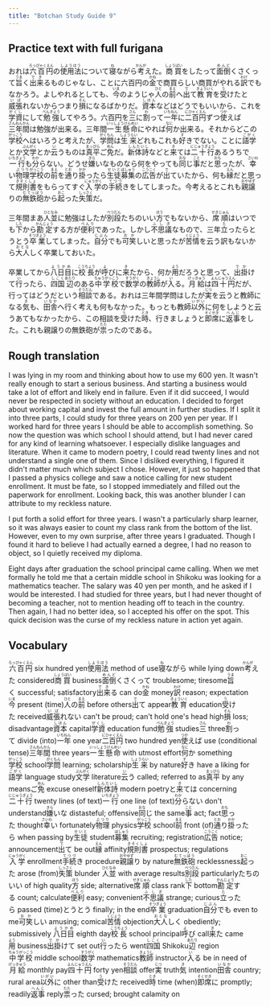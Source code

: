 ```yaml
---
title: "Botchan Study Guide 9"
---
```


## Practice text with full furigana

<p>
おれは<ruby><rb>六百円</rb><rt>ろっぴゃくえん</rt></ruby>の<ruby><rb>使用法</rb><rt>しようほう</rt></ruby>について<ruby><rb>寝</rb><rt>ね</rt></ruby>ながら<ruby><rb>考</rb><rt>かんが</rt></ruby>えた。<ruby><rb>商買</rb><rt>しょうばい</rt></ruby>をしたって<ruby><rb>面倒</rb><rt>めんど</rt></ruby>くさくって<ruby><rb>旨</rb><rt>うま</rt></ruby>く<ruby><rb>出来</rb><rt>でき</rt></ruby>るものじゃなし、ことに六百円の<ruby><rb>金</rb><rt>かね</rt></ruby>で商買らしい商買がやれる<ruby><rb>訳</rb><rt>わけ</rt></ruby>でもなかろう。よしやれるとしても、<ruby><rb>今</rb><rt>いま</rt></ruby>のようじゃ<ruby><rb>人</rb><rt>ひと</rt></ruby>の<ruby><rb>前</rb><rt>まえ</rt></ruby>へ<ruby><rb>出</rb><rt>で</rt></ruby>て<ruby><rb>教育</rb><rt>きょういく</rt></ruby>を<ruby><rb>受</rb><rt>う</rt></ruby>けたと<ruby><rb>威張</rb><rt>いば</rt></ruby>れないからつまり<ruby><rb>損</rb><rt>そん</rt></ruby>になるばかりだ。<ruby><rb>資本</rb><rt>しほん</rt></ruby>などはどうでもいいから、これを<ruby><rb>学資</rb><rt>がくし</rt></ruby>にして<ruby><rb>勉強</rb><rt>べんきょう</rt></ruby>してやろう。六百円を<ruby><rb>三</rb><rt>さん</rt></ruby>に<ruby><rb>割</rb><rt>わ</rt></ruby>って<ruby><rb>一年</rb><rt>いちねん</rt></ruby>に<ruby><rb>二百円</rb><rt>にひゃくえん</rt></ruby>ずつ<ruby><rb>使</rb><rt>つか</rt></ruby>えば<ruby><rb>三年間</rb><rt>さんねんかん</rt></ruby>は勉強が出来る。三年間<ruby><rb>一生懸命</rb><rt>いっしょうけんめい</rt></ruby>にやれば<ruby><rb>何</rb><rt>なに</rt></ruby>か出来る。それからどこの<ruby><rb>学校</rb><rt>がっこう</rt></ruby>へはいろうと考えたが、<ruby><rb>学問</rb><rt>がくもん</rt></ruby>は<ruby><rb>生来</rb><rt>しょうらい</rt></ruby>どれもこれも<ruby><rb>好</rb><rt>す</rt></ruby>きでない。ことに<ruby><rb>語学</rb><rt>ごがく</rt></ruby>とか<ruby><rb>文学</rb><rt>ぶんがく</rt></ruby>とか<ruby><rb>云</rb><rt>い</rt></ruby>うものは<ruby><rb>真平</rb><rt>まっぴら</rt></ruby>ご<ruby><rb>免</rb><rt>めん</rt></ruby>だ。<ruby><rb>新体詩</rb><rt>しんたいし</rt></ruby>などと<ruby><rb>来</rb><rt>き</rt></ruby>ては<ruby><rb>二十行</rb><rt>にじゅうぎょう</rt></ruby>あるうちで<ruby><rb>一行</rb><rt>いちぎょう</rt></ruby>も<ruby><rb>分</rb><rt>わか</rt></ruby>らない。どうせ<ruby><rb>嫌</rb><rt>きら</rt></ruby>いなものなら何をやっても<ruby><rb>同</rb><rt>おな</rt></ruby>じ<ruby><rb>事</rb><rt>こと</rt></ruby>だと<ruby><rb>思</rb><rt>おも</rt></ruby>ったが、<ruby><rb>幸</rb><rt>さいわ</rt></ruby>い<ruby><rb>物理</rb><rt>ぶつり</rt></ruby><ruby><rb>学校</rb><rt>がっこう</rt></ruby>の<ruby><rb>前</rb><rt>まえ</rt></ruby>を<ruby><rb>通</rb><rt>とお</rt></ruby>り<ruby><rb>掛</rb><rt>かか</rt></ruby>ったら<ruby><rb>生徒</rb><rt>せいと</rt></ruby><ruby><rb>募集</rb><rt>ぼしゅう</rt></ruby>の<ruby><rb>広告</rb><rt>こうこく</rt></ruby>が<ruby><rb>出</rb><rt>で</rt></ruby>ていたから、何も<ruby><rb>縁</rb><rt>えん</rt></ruby>だと思って<ruby><rb>規則書</rb><rt>きそくしょ</rt></ruby>をもらってすぐ<ruby><rb>入学</rb><rt>にゅうがく</rt></ruby>の<ruby><rb>手続</rb><rt>てつづ</rt></ruby>きをしてしまった。今考えるとこれも<ruby><rb>親譲</rb><rt>おやゆず</rt></ruby>りの<ruby><rb>無鉄砲</rb><rt>むてっぽう</rt></ruby>から<ruby><rb>起</rb><rt>おこ</rt></ruby>った<ruby><rb>失策</rb><rt>しっさく</rt></ruby>だ。
</p>

<p>
三年間まあ<ruby><rb>人並</rb><rt>ひとなみ</rt></ruby>に勉強はしたが<ruby><rb>別段</rb><rt>べつだん</rt></ruby>たちのいい<ruby><rb>方</rb><rt>ほう</rt></ruby>でもないから、<ruby><rb>席順</rb><rt>せきじゅん</rt></ruby>はいつでも<ruby><rb>下</rb><rt>した</rt></ruby>から<ruby><rb>勘定</rb><rt>かんじょう</rt></ruby>する方が<ruby><rb>便利</rb><rt>べんり</rt></ruby>であった。しかし<ruby><rb>不思議</rb><rt>ふしぎ</rt></ruby>なもので、三年<ruby><rb>立</rb><rt>た</rt></ruby>ったらとうとう<ruby><rb>卒業</rb><rt>そつぎょう</rt></ruby>してしまった。<ruby><rb>自分</rb><rt>じぶん</rt></ruby>でも<ruby><rb>可笑</rb><rt>おか</rt></ruby>しいと思ったが<ruby><rb>苦情</rb><rt>くじょう</rt></ruby>を云う訳もないから<ruby><rb>大人</rb><rt>おとな</rt></ruby>しく卒業しておいた。
</p>

<p>
卒業してから<ruby><rb>八日目</rb><rt>ようかめ</rt></ruby>に<ruby><rb>校長</rb><rt>こうちょう</rt></ruby>が<ruby><rb>呼</rb><rt>よ</rt></ruby>びに<ruby><rb>来</rb><rt>き</rt></ruby>たから、何か<ruby><rb>用</rb><rt>よう</rt></ruby>だろうと思って、<ruby><rb>出掛</rb><rt>でか</rt></ruby>けて<ruby><rb>行</rb><rt>い</rt></ruby>ったら、<ruby><rb>四国</rb><rt>しこく</rt></ruby><ruby><rb>辺</rb><rt>あたり</rt></ruby>のある<ruby><rb>中学校</rb><rt>ちゅうがっこう</rt></ruby>で<ruby><rb>数学</rb><rt>すうがく</rt></ruby>の<ruby><rb>教師</rb><rt>きょうし</rt></ruby>が<ruby><rb>入</rb><rt>い</rt></ruby>る。<ruby><rb>月給</rb><rt>げっきゅう</rt></ruby>は<ruby><rb>四十円</rb><rt>よんじゅうえん</rt></ruby>だが、行ってはどうだという<ruby><rb>相談</rb><rt>そうだん</rt></ruby>である。おれは三年間学問はしたが<ruby><rb>実</rb><rt>じつ</rt></ruby>を云うと教師になる<ruby><rb>気</rb><rt>き</rt></ruby>も、<ruby><rb>田舎</rb><rt>いなか</rt></ruby>へ行く考えも何もなかった。もっとも教師<ruby><rb>以外</rb><rt>いがい</rt></ruby>に何をしようと云うあてもなかったから、この相談を<ruby><rb>受</rb><rt>う</rt></ruby>けた<ruby><rb>時</rb><rt>とき</rt></ruby>、行きましょうと<ruby><rb>即席</rb><rt>そくせき</rt></ruby>に<ruby><rb>返事</rb><rt>へんじ</rt></ruby>をした。これも親譲りの無鉄砲が<ruby><rb>祟</rb><rt>たた</rt></ruby>ったのである。
</p>


## Rough translation

I was lying in my room and thinking about how to use my 600 yen. It wasn't really enough to start a serious business. And starting a business would take a lot of effort and likely end in failure. Even if it did succeed, I would never be respected in society without an education. I decided to forget about working capital and invest the full amount in further studies. If I split it into three parts, I could study for three years on 200 yen per year. If I worked hard for three years I should be able to accomplish something. So now the question was which school I should attend, but I had never cared for any kind of learning whatsoever. I especially dislike languages and literature. When it came to modern poetry, I could read twenty lines and not understand a single one of them. Since I disliked everything, I figured it didn't matter much which subject I chose. However, it just so happened that I passed a physics college and saw a notice calling for new student enrollment. It must be fate, so I stopped immediately and filled out the paperwork for enrollment. Looking back, this was another blunder I can attribute to my reckless nature. 

I put forth a solid effort for three years. I wasn't a particularly sharp learner, so it was always easier to count my class rank from the bottom of the list.  However, even to my own surprise, after three years I graduated. Though I found it hard to believe I had actually earned a degree, I had no reason to object, so I quietly received my diploma.

Eight days after graduation the school principal came calling. When we met formally he told me that a certain middle school in Shikoku was looking for a mathematics teacher. The salary was 40 yen per month, and he asked if I would be interested. I had studied for three years, but I had never thought of becoming a teacher, not to mention heading off to teach in the country. Then again, I had no better idea, so I accepted his offer on the spot. This quick decision was the curse of my reckless nature in action yet again.  


## Vocabulary

<p>
<span class="vocabstudy"><ruby><rb>六百円</rb><rt>ろっぴゃくえん</rt></ruby>&nbsp;six hundred yen</span><span class="vocabstudy"><ruby><rb>使用法</rb><rt>しようほう</rt></ruby>&nbsp;method of use</span><span class="vocabstudy"><ruby><rb>寝</rb><rt>ね</rt></ruby>ながら&nbsp;while lying down</span><span class="vocabstudy"><ruby><rb>考</rb><rt>かんが</rt></ruby>えた&nbsp;considered</span><span class="vocabstudy"><ruby><rb>商買</rb><rt>しょうばい</rt></ruby>&nbsp;business</span><span class="vocabstudy"><ruby><rb>面倒</rb><rt>めんど</rt></ruby>くさくって&nbsp;troublesome; tiresome</span><span class="vocabstudy"><ruby><rb>旨</rb><rt>うま</rt></ruby>く&nbsp;successful; satisfactory</span><span class="vocabstudy"><ruby><rb>出来</rb><rt>でき</rt></ruby>る&nbsp;can do</span><span class="vocabstudy"><ruby><rb>金</rb><rt>かね</rt></ruby>&nbsp;money</span><span class="vocabstudy"><ruby><rb>訳</rb><rt>わけ</rt></ruby>&nbsp;reason; expectation</span><span class="vocabstudy"><ruby><rb>今</rb><rt>いま</rt></ruby>&nbsp;present (time)</span><span class="vocabstudy"><ruby><rb>人</rb><rt>ひと</rt></ruby>の<ruby><rb>前</rb><rt>まえ</rt></ruby>&nbsp;before others</span><span class="vocabstudy"><ruby><rb>出</rb><rt>で</rt></ruby>て&nbsp;appear</span><span class="vocabstudy"><ruby><rb>教育</rb><rt>きょういく</rt></ruby>&nbsp;education</span><span class="vocabstudy"><ruby><rb>受</rb><rt>う</rt></ruby>けた&nbsp;received</span><span class="vocabstudy"><ruby><rb>威張</rb><rt>いば</rt></ruby>れない&nbsp;can't be proud; can't hold one's head high</span><span class="vocabstudy"><ruby><rb>損</rb><rt>そん</rt></ruby>&nbsp;loss; disadvantage</span><span class="vocabstudy"><ruby><rb>資本</rb><rt>しほん</rt></ruby>&nbsp;capital</span><span class="vocabstudy"><ruby><rb>学資</rb><rt>がくし</rt></ruby>&nbsp;education fund</span><span class="vocabstudy"><ruby><rb>勉強</rb><rt>べんきょう</rt></ruby>&nbsp;studies</span><span class="vocabstudy"><ruby><rb>三</rb><rt>さん</rt></ruby>&nbsp;three</span><span class="vocabstudy"><ruby><rb>割</rb><rt>わ</rt></ruby>って&nbsp;divide (into)</span><span class="vocabstudy"><ruby><rb>一年</rb><rt>いちねん</rt></ruby>&nbsp;one year</span><span class="vocabstudy"><ruby><rb>二百円</rb><rt>にひゃくえん</rt></ruby>&nbsp;two hundred yen</span><span class="vocabstudy"><ruby><rb>使</rb><rt>つか</rt></ruby>えば&nbsp;use (conditional tense)</span><span class="vocabstudy"><ruby><rb>三年間</rb><rt>さんねんかん</rt></ruby>&nbsp;three years</span><span class="vocabstudy"><ruby><rb>一生懸命</rb><rt>いっしょうけんめい</rt></ruby>&nbsp;with utmost effort</span><span class="vocabstudy"><ruby><rb>何</rb><rt>なに</rt></ruby>か&nbsp;something</span><span class="vocabstudy"><ruby><rb>学校</rb><rt>がっこう</rt></ruby>&nbsp;school</span><span class="vocabstudy"><ruby><rb>学問</rb><rt>がくもん</rt></ruby>&nbsp;learning; scholarship</span><span class="vocabstudy"><ruby><rb>生来</rb><rt>しょうらい</rt></ruby>&nbsp;by nature</span><span class="vocabstudy"><ruby><rb>好</rb><rt>す</rt></ruby>き&nbsp;have a liking for</span><span class="vocabstudy"><ruby><rb>語学</rb><rt>ごがく</rt></ruby>&nbsp;language study</span><span class="vocabstudy"><ruby><rb>文学</rb><rt>ぶんがく</rt></ruby>&nbsp;literature</span><span class="vocabstudy"><ruby><rb>云</rb><rt>い</rt></ruby>う&nbsp;called; referred to as</span><span class="vocabstudy"><ruby><rb>真平</rb><rt>まっぴら</rt></ruby>&nbsp;by any means</span><span class="vocabstudy">ご<ruby><rb>免</rb><rt>めん</rt></ruby>&nbsp;excuse oneself</span><span class="vocabstudy"><ruby><rb>新体詩</rb><rt>しんたいし</rt></ruby>&nbsp;modern poetry</span><span class="vocabstudy">と<ruby><rb>来</rb><rt>き</rt></ruby>ては&nbsp;concerning</span><span class="vocabstudy"><ruby><rb>二十行</rb><rt>にじゅうぎょう</rt></ruby>&nbsp;twenty lines (of text)</span><span class="vocabstudy"><ruby><rb>一行</rb><rt>いちぎょう</rt></ruby>&nbsp;one line (of text)</span><span class="vocabstudy"><ruby><rb>分</rb><rt>わか</rt></ruby>らない&nbsp;don't understand</span><span class="vocabstudy"><ruby><rb>嫌</rb><rt>きら</rt></ruby>いな&nbsp;distasteful; offensive</span><span class="vocabstudy"><ruby><rb>同</rb><rt>おな</rt></ruby>じ&nbsp;the same</span><span class="vocabstudy"><ruby><rb>事</rb><rt>こと</rt></ruby>&nbsp;act; fact</span><span class="vocabstudy"><ruby><rb>思</rb><rt>おも</rt></ruby>った&nbsp;thought</span><span class="vocabstudy"><ruby><rb>幸</rb><rt>さいわ</rt></ruby>い&nbsp;fortunately</span><span class="vocabstudy"><ruby><rb>物理</rb><rt>ぶつり</rt></ruby>&nbsp;physics</span><span class="vocabstudy"><ruby><rb>学校</rb><rt>がっこう</rt></ruby>&nbsp;school</span><span class="vocabstudy"><ruby><rb>前</rb><rt>まえ</rt></ruby>&nbsp;front (of)</span><span class="vocabstudy"><ruby><rb>通</rb><rt>とお</rt></ruby>り<ruby><rb>掛</rb><rt>かか</rt></ruby>ったら&nbsp;when passing by</span><span class="vocabstudy"><ruby><rb>生徒</rb><rt>せいと</rt></ruby>&nbsp;student</span><span class="vocabstudy"><ruby><rb>募集</rb><rt>ぼしゅう</rt></ruby>&nbsp;recruiting; registration</span><span class="vocabstudy"><ruby><rb>広告</rb><rt>こうこく</rt></ruby>&nbsp;notice; announcement</span><span class="vocabstudy"><ruby><rb>出</rb><rt>で</rt></ruby>て&nbsp;be out</span><span class="vocabstudy"><ruby><rb>縁</rb><rt>えん</rt></ruby>&nbsp;affinity</span><span class="vocabstudy"><ruby><rb>規則書</rb><rt>きそくしょ</rt></ruby>&nbsp;prospectus; regulations</span><span class="vocabstudy"><ruby><rb>入学</rb><rt>にゅうがく</rt></ruby>&nbsp;enrollment</span><span class="vocabstudy"><ruby><rb>手続</rb><rt>てつづ</rt></ruby>き&nbsp;procedure</span><span class="vocabstudy"><ruby><rb>親譲</rb><rt>おやゆず</rt></ruby>り&nbsp;by nature</span><span class="vocabstudy"><ruby><rb>無鉄砲</rb><rt>むてっぽう</rt></ruby>&nbsp;recklessness</span><span class="vocabstudy"><ruby><rb>起</rb><rt>おこ</rt></ruby>った&nbsp;arose (from)</span><span class="vocabstudy"><ruby><rb>失策</rb><rt>しっさく</rt></ruby>&nbsp;blunder</span>
<span class="vocabstudy"><ruby><rb>人並</rb><rt>ひとなみ</rt></ruby>&nbsp;with average results</span><span class="vocabstudy"><ruby><rb>別段</rb><rt>べつだん</rt></ruby>&nbsp;particularly</span><span class="vocabstudy">たちのいい&nbsp;of high quality</span><span class="vocabstudy"><ruby><rb>方</rb><rt>ほう</rt></ruby>&nbsp;side; alternative</span><span class="vocabstudy"><ruby><rb>席順</rb><rt>せきじゅん</rt></ruby>&nbsp;class rank</span><span class="vocabstudy"><ruby><rb>下</rb><rt>した</rt></ruby>&nbsp;bottom</span><span class="vocabstudy"><ruby><rb>勘定</rb><rt>かんじょう</rt></ruby>する&nbsp;count; calculate</span><span class="vocabstudy"><ruby><rb>便利</rb><rt>べんり</rt></ruby>&nbsp;easy; convenient</span><span class="vocabstudy"><ruby><rb>不思議</rb><rt>ふしぎ</rt></ruby>&nbsp;strange; curious</span><span class="vocabstudy"><ruby><rb>立</rb><rt>た</rt></ruby>ったら&nbsp;passed (time)</span><span class="vocabstudy">とうとう&nbsp;finally; in the end</span><span class="vocabstudy"><ruby><rb>卒業</rb><rt>そつぎょう</rt></ruby>&nbsp;graduation</span><span class="vocabstudy"><ruby><rb>自分</rb><rt>じぶん</rt></ruby>でも&nbsp;even to me</span><span class="vocabstudy"><ruby><rb>可笑</rb><rt>おか</rt></ruby>しい&nbsp;amusing; comical</span><span class="vocabstudy"><ruby><rb>苦情</rb><rt>くじょう</rt></ruby>&nbsp;objection</span><span class="vocabstudy"><ruby><rb>大人</rb><rt>おとな</rt></ruby>しく&nbsp;obediently; submissively</span>
<span class="vocabstudy"><ruby><rb>八日目</rb><rt>ようかめ</rt></ruby>&nbsp;eighth day</span><span class="vocabstudy"><ruby><rb>校長</rb><rt>こうちょう</rt></ruby>&nbsp;school principal</span><span class="vocabstudy"><ruby><rb>呼</rb><rt>よ</rt></ruby>び&nbsp;call</span><span class="vocabstudy"><ruby><rb>来</rb><rt>き</rt></ruby>た&nbsp;came</span><span class="vocabstudy"><ruby><rb>用</rb><rt>よう</rt></ruby>&nbsp;business</span><span class="vocabstudy"><ruby><rb>出掛</rb><rt>でか</rt></ruby>けて&nbsp;set out</span><span class="vocabstudy"><ruby><rb>行</rb><rt>い</rt></ruby>ったら&nbsp;went</span><span class="vocabstudy"><ruby><rb>四国</rb><rt>しこく</rt></ruby>&nbsp;Shikoku</span><span class="vocabstudy"><ruby><rb>辺</rb><rt>あたり</rt></ruby>&nbsp;region</span><span class="vocabstudy"><ruby><rb>中学校</rb><rt>ちゅうがっこう</rt></ruby>&nbsp;middle school</span><span class="vocabstudy"><ruby><rb>数学</rb><rt>すうがく</rt></ruby>&nbsp;mathematics</span><span class="vocabstudy"><ruby><rb>教師</rb><rt>きょうし</rt></ruby>&nbsp;instructor</span><span class="vocabstudy"><ruby><rb>入</rb><rt>い</rt></ruby>る&nbsp;be in need of</span><span class="vocabstudy"><ruby><rb>月給</rb><rt>げっきゅう</rt></ruby>&nbsp;monthly pay</span><span class="vocabstudy"><ruby><rb>四十円</rb><rt>よんじゅうえん</rt></ruby>&nbsp;forty yen</span><span class="vocabstudy"><ruby><rb>相談</rb><rt>そうだん</rt></ruby>&nbsp;offer</span><span class="vocabstudy"><ruby><rb>実</rb><rt>じつ</rt></ruby>&nbsp;truth</span><span class="vocabstudy"><ruby><rb>気</rb><rt>き</rt></ruby>&nbsp;intention</span><span class="vocabstudy"><ruby><rb>田舎</rb><rt>いなか</rt></ruby>&nbsp;country; rural area</span><span class="vocabstudy"><ruby><rb>以外</rb><rt>いがい</rt></ruby>に&nbsp;other than</span><span class="vocabstudy"><ruby><rb>受</rb><rt>う</rt></ruby>けた&nbsp;received</span><span class="vocabstudy"><ruby><rb>時</rb><rt>とき</rt></ruby>&nbsp;time (when)</span><span class="vocabstudy"><ruby><rb>即席</rb><rt>そくせき</rt></ruby>に&nbsp;promptly; readily</span><span class="vocabstudy"><ruby><rb>返事</rb><rt>へんじ</rt></ruby>&nbsp;reply</span><span class="vocabstudy"><ruby><rb>祟</rb><rt>たた</rt></ruby>った&nbsp;cursed; brought calamity on</span>
</p>

